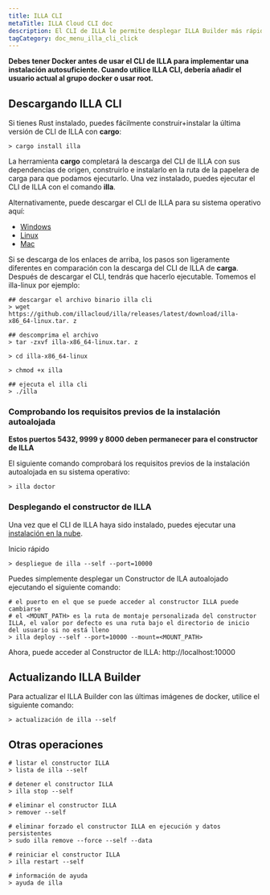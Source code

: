 ```yaml
---
title: ILLA CLI
metaTitle: ILLA Cloud CLI doc
description: El CLI de ILLA le permite desplegar ILLA Builder más rápido que su imaginación.
tagCategory: doc_menu_illa_cli_click
---
```


**Debes tener Docker antes de usar el CLI de ILLA para implementar una instalación autosuficiente. Cuando utilice ILLA CLI, debería añadir el usuario actual al grupo docker o usar root.**

## Descargando ILLA CLI

Si tienes Rust instalado, puedes fácilmente construir+instalar la última versión de CLI de ILLA con **cargo**:

```
> cargo install illa
```

La herramienta **cargo** completará la descarga del CLI de ILLA con sus dependencias de origen, construirlo e instalarlo en la ruta de la papelera de carga para que podamos ejecutarlo.
Una vez instalado, puedes ejecutar el CLI de ILLA con el comando **illa**.

Alternativamente, puede descargar el CLI de ILLA para su sistema operativo aquí:

-   [Windows](https://github.com/illacloud/illa/releases/latest/download/illa-x86_64-win.zip)
-   [Linux](https://github.com/illacloud/illa/releases/latest/download/illa-x86_64-linux.tar.gz)
-   [Mac](https://github.com/illacloud/illa/releases/latest/download/illa-x86_64-macos.tar.gz)

Si se descarga de los enlaces de arriba, los pasos son ligeramente diferentes en comparación con la descarga del CLI de ILLA de **carga**. Después de descargar el CLI, tendrás que hacerlo ejecutable. Tomemos el illa-linux por ejemplo:

```
## descargar el archivo binario illa cli
> wget https://github.com/illacloud/illa/releases/latest/download/illa-x86_64-linux.tar. z

## descomprima el archivo
> tar -zxvf illa-x86_64-linux.tar. z

> cd illa-x86_64-linux

> chmod +x illa

## ejecuta el illa cli
> ./illa

```

### Comprobando los requisitos previos de la instalación autoalojada

**Estos puertos 5432, 9999 y 8000 deben permanecer para el constructor de ILLA**

El siguiente comando comprobará los requisitos previos de la instalación autoalojada en su sistema operativo:

```
> illa doctor
```

### Desplegando el constructor de ILLA

Una vez que el CLI de ILLA haya sido instalado, puedes ejecutar una [instalación en la nube](https://cloud.illacloud.com/).

Inicio rápido

```
> despliegue de illa --self --port=10000
```

Puedes simplemente desplegar un Constructor de ILA autoalojado ejecutando el siguiente comando:

```
# el puerto en el que se puede acceder al constructor ILLA puede cambiarse
# el <MOUNT_PATH> es la ruta de montaje personalizada del constructor ILLA, el valor por defecto es una ruta bajo el directorio de inicio del usuario si no está lleno
> illa deploy --self --port=10000 --mount=<MOUNT_PATH>
```

Ahora, puede acceder al Constructor de ILLA: http://localhost:10000

## Actualizando ILLA Builder

Para actualizar el ILLA Builder con las últimas imágenes de docker, utilice el siguiente comando:

```
> actualización de illa --self
```

## Otras operaciones

```
# listar el constructor ILLA
> lista de illa --self

# detener el constructor ILLA
> illa stop --self

# eliminar el constructor ILLA
> remover --self

# eliminar forzado el constructor ILLA en ejecución y datos persistentes
> sudo illa remove --force --self --data

# reiniciar el constructor ILLA
> illa restart --self

# información de ayuda
> ayuda de illa
```
